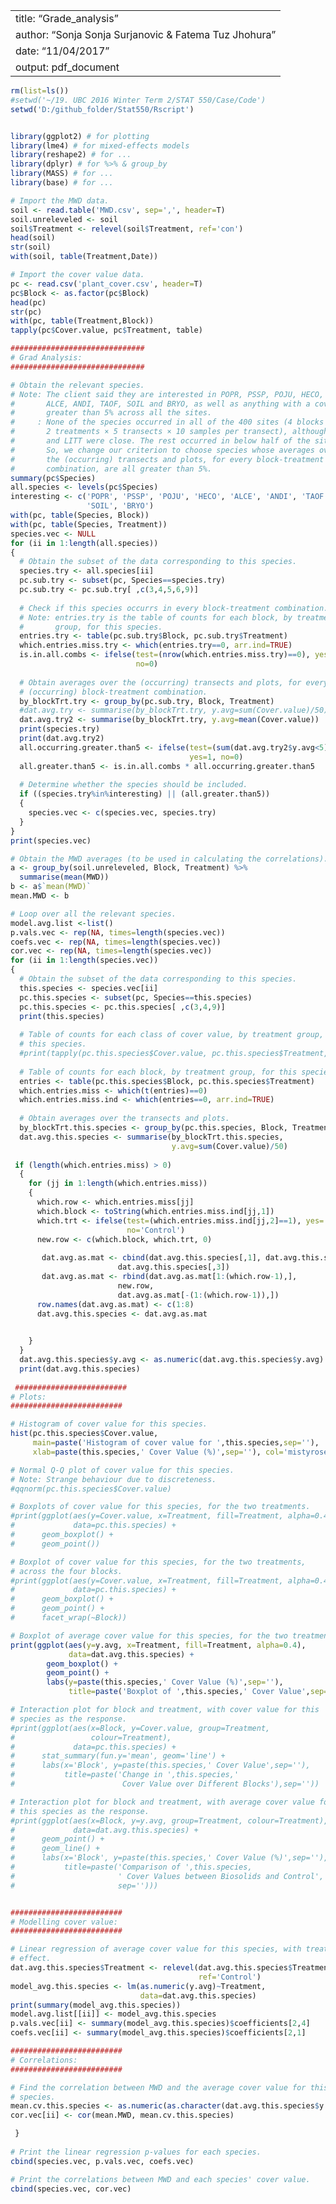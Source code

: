 
---
title: "Grade_analysis"
author: "Sonja Sonja Surjanovic & Fatema Tuz Jhohura"
date: "11/04/2017"
output: pdf_document
---
  
```r

rm(list=ls())
#setwd('~/19. UBC 2016 Winter Term 2/STAT 550/Case/Code')
setwd('D:/github_folder/Stat550/Rscript')


library(ggplot2) # for plotting
library(lme4) # for mixed-effects models
library(reshape2) # for ...
library(dplyr) # for %>% & group_by
library(MASS) # for ...
library(base) # for ...

# Import the MWD data.
soil <- read.table('MWD.csv', sep=',', header=T)
soil.unreleveled <- soil
soil$Treatment <- relevel(soil$Treatment, ref='con')
head(soil)
str(soil)
with(soil, table(Treatment,Date))

# Import the cover value data.
pc <- read.csv('plant_cover.csv', header=T)
pc$Block <- as.factor(pc$Block)
head(pc)
str(pc)
with(pc, table(Treatment,Block))
tapply(pc$Cover.value, pc$Treatment, table)

##############################
# Grad Analysis:
##############################

# Obtain the relevant species.
# Note: The client said they are interested in POPR, PSSP, POJU, HECO,
#       ALCE, ANDI, TAOF, SOIL and BRYO, as well as anything with a cover
#       greater than 5% across all the sites.
#     : None of the species occurred in all of the 400 sites (4 blocks x
#       2 treatments × 5 transects × 10 samples per transect), although HECO
#       and LITT were close. The rest occurred in below half of the sites.
#       So, we change our criterion to choose species whose averages over
#       the (occurring) transects and plots, for every block-treatment
#       combination, are all greater than 5%.
summary(pc$Species)
all.species <- levels(pc$Species)
interesting <- c('POPR', 'PSSP', 'POJU', 'HECO', 'ALCE', 'ANDI', 'TAOF',
                 'SOIL', 'BRYO')
with(pc, table(Species, Block))
with(pc, table(Species, Treatment))
species.vec <- NULL
for (ii in 1:length(all.species))
{
  # Obtain the subset of the data corresponding to this species.
  species.try <- all.species[ii]
  pc.sub.try <- subset(pc, Species==species.try)
  pc.sub.try <- pc.sub.try[ ,c(3,4,5,6,9)]
  
  # Check if this species occurrs in every block-treatment combination.
  # Note: entries.try is the table of counts for each block, by treatment
  #       group, for this species.
  entries.try <- table(pc.sub.try$Block, pc.sub.try$Treatment)
  which.entries.miss.try <- which(entries.try==0, arr.ind=TRUE)
  is.in.all.combs <- ifelse(test=(nrow(which.entries.miss.try)==0), yes=1,
                            no=0)
  
  # Obtain averages over the (occurring) transects and plots, for every
  # (occurring) block-treatment combination.
  by_blockTrt.try <- group_by(pc.sub.try, Block, Treatment)
  #dat.avg.try <- summarise(by_blockTrt.try, y.avg=sum(Cover.value)/50)
  dat.avg.try2 <- summarise(by_blockTrt.try, y.avg=mean(Cover.value))
  print(species.try)
  print(dat.avg.try2)
  all.occurring.greater.than5 <- ifelse(test=(sum(dat.avg.try2$y.avg<5)==0),
                                        yes=1, no=0)
  all.greater.than5 <- is.in.all.combs * all.occurring.greater.than5
  
  # Determine whether the species should be included.
  if ((species.try%in%interesting) || (all.greater.than5))
  {
    species.vec <- c(species.vec, species.try)
  }
}
print(species.vec)

# Obtain the MWD averages (to be used in calculating the correlations).
a <- group_by(soil.unreleveled, Block, Treatment) %>%
  summarise(mean(MWD))
b <- a$`mean(MWD)`
mean.MWD <- b

# Loop over all the relevant species.
model.avg.list <-list()
p.vals.vec <- rep(NA, times=length(species.vec))
coefs.vec <- rep(NA, times=length(species.vec))
cor.vec <- rep(NA, times=length(species.vec))
for (ii in 1:length(species.vec))
{
  # Obtain the subset of the data corresponding to this species.
  this.species <- species.vec[ii]
  pc.this.species <- subset(pc, Species==this.species)
  pc.this.species <- pc.this.species[ ,c(3,4,9)]
  print(this.species)
  
  # Table of counts for each class of cover value, by treatment group, for
  # this species.
  #print(tapply(pc.this.species$Cover.value, pc.this.species$Treatment, table))
  
  # Table of counts for each block, by treatment group, for this species.
  entries <- table(pc.this.species$Block, pc.this.species$Treatment)
  which.entries.miss <- which(t(entries)==0)
  which.entries.miss.ind <- which(entries==0, arr.ind=TRUE)
  
  # Obtain averages over the transects and plots.
  by_blockTrt.this.species <- group_by(pc.this.species, Block, Treatment)
  dat.avg.this.species <- summarise(by_blockTrt.this.species,
                                    y.avg=sum(Cover.value)/50)
  
 if (length(which.entries.miss) > 0)
  {
    for (jj in 1:length(which.entries.miss))
    {
      which.row <- which.entries.miss[jj]
      which.block <- toString(which.entries.miss.ind[jj,1])
      which.trt <- ifelse(test=(which.entries.miss.ind[jj,2]==1), yes='Biosolids',
                          no='Control')
      new.row <- c(which.block, which.trt, 0)
     
       dat.avg.as.mat <- cbind(dat.avg.this.species[,1], dat.avg.this.species[,2],
                        dat.avg.this.species[,3])
       dat.avg.as.mat <- rbind(dat.avg.as.mat[1:(which.row-1),],
                        new.row,
                        dat.avg.as.mat[-(1:(which.row-1)),])
      row.names(dat.avg.as.mat) <- c(1:8)
      dat.avg.this.species <- dat.avg.as.mat
      

    }
  }
  dat.avg.this.species$y.avg <- as.numeric(dat.avg.this.species$y.avg)
  print(dat.avg.this.species)
  
 #########################
# Plots:
#########################

# Histogram of cover value for this species.
hist(pc.this.species$Cover.value,
     main=paste('Histogram of cover value for ',this.species,sep=''),
     xlab=paste(this.species,' Cover Value (%)',sep=''), col='mistyrose')

# Normal Q-Q plot of cover value for this species.
# Note: Strange behaviour due to discreteness.
#qqnorm(pc.this.species$Cover.value)

# Boxplots of cover value for this species, for the two treatments.
#print(ggplot(aes(y=Cover.value, x=Treatment, fill=Treatment, alpha=0.4),
#             data=pc.this.species) +
#      geom_boxplot() +
#      geom_point())

# Boxplot of cover value for this species, for the two treatments,
# across the four blocks.
#print(ggplot(aes(y=Cover.value, x=Treatment, fill=Treatment, alpha=0.4),
#             data=pc.this.species) +
#      geom_boxplot() +
#      geom_point() +
#      facet_wrap(~Block))

# Boxplot of average cover value for this species, for the two treatments.
print(ggplot(aes(y=y.avg, x=Treatment, fill=Treatment, alpha=0.4),
             data=dat.avg.this.species) +
        geom_boxplot() +
        geom_point() +
        labs(y=paste(this.species,' Cover Value (%)',sep=''),
             title=paste('Boxplot of ',this.species,' Cover Value',sep='')))

# Interaction plot for block and treatment, with cover value for this
# species as the response.
#print(ggplot(aes(x=Block, y=Cover.value, group=Treatment,
#                 colour=Treatment),
#             data=pc.this.species) +
#      stat_summary(fun.y='mean', geom='line') +
#      labs(x='Block', y=paste(this.species,' Cover Value',sep=''),
#           title=paste('Change in ',this.species,'
#                        Cover Value over Different Blocks'),sep=''))

# Interaction plot for block and treatment, with average cover value for 
# this species as the response.
#print(ggplot(aes(x=Block, y=y.avg, group=Treatment, colour=Treatment),
#             data=dat.avg.this.species) +
#      geom_point() +
#      geom_line() +
#      labs(x='Block', y=paste(this.species,' Cover Value (%)',sep=''),
#           title=paste('Comparison of ',this.species,
#                       ' Cover Values between Biosolids and Control',
#                       sep='')))


#########################
# Modelling cover value:
#########################

# Linear regression of average cover value for this species, with treatment
# effect.
dat.avg.this.species$Treatment <- relevel(dat.avg.this.species$Treatment,
                                          ref='Control')
model_avg.this.species <- lm(as.numeric(y.avg)~Treatment,
                             data=dat.avg.this.species)
print(summary(model_avg.this.species))
model.avg.list[[ii]] <- model_avg.this.species
p.vals.vec[ii] <- summary(model_avg.this.species)$coefficients[2,4]
coefs.vec[ii] <- summary(model_avg.this.species)$coefficients[2,1]

#########################
# Correlations:
#########################

# Find the correlation between MWD and the average cover value for this
# species.
mean.cv.this.species <- as.numeric(as.character(dat.avg.this.species$y.avg))
cor.vec[ii] <- cor(mean.MWD, mean.cv.this.species)

 } 
  
# Print the linear regression p-values for each species.
cbind(species.vec, p.vals.vec, coefs.vec)

# Print the correlations between MWD and each species' cover value.
cbind(species.vec, cor.vec)


````

